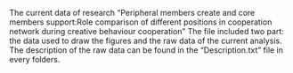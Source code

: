The current data of research "Peripheral members create and core members support:Role comparison of different positions in cooperation network during creative behaviour cooperation"
The file included two part: the data used to draw the figures and the raw data of the current analysis.
The description of the raw data can be found in the "Description.txt" file in every folders.
